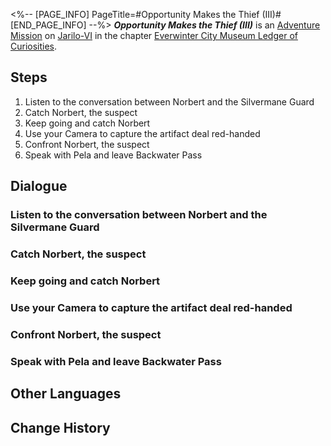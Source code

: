 <%-- [PAGE_INFO]
PageTitle=#Opportunity Makes the Thief (III)#
[END_PAGE_INFO] --%>
{{Stub|Dialogue.}}
{{Mission Infobox
|id            = 2011904
|title         = 
|image         = <!--Mission Opportunity Makes the Thief (III).png-->
|type          = Adventure
|event_name    = 
|chapter       = Everwinter City Museum Ledger of Curiosities
|requirements  = 
|summary       = <!--official mission summary from Fate's Atlas-->
|characters    = Attendant Posing as Silvermane Guard; Criminal Accomplice Posing as Silvermane Guard; Greedy Buyer; Norbert; Pela; Trailblazer
|startLocation = [[Jarilo-VI]] - [[<!--starting area-->]]
|world         = Jarilo-VI
|area          = <!--starting area-->
|prev          = 
|next          = 
|rewards       = 
}}
'''''Opportunity Makes the Thief (III)''''' is an [[Adventure Mission]] on [[Jarilo-VI]] in the chapter [[Everwinter City Museum Ledger of Curiosities]].

==Steps==
# Listen to the conversation between Norbert and the Silvermane Guard
# Catch Norbert, the suspect
# Keep going and catch Norbert
# Use your Camera to capture the artifact deal red-handed
# Confront Norbert, the suspect
# Speak with Pela and leave Backwater Pass

<!--
==Gameplay Notes==

--><!--
==Trial Character==

-->
==Dialogue==
{{Stub Dialogue}}
===Listen to the conversation between Norbert and the Silvermane Guard===
{{Mission Description|type=adventure|location=<!--to be added-->|The microfilm used to display projections was stolen. Without this film, the History Exhibit cannot open to the public.<br />You and Pela arrive at the desolate shopping street to chase down Norbert, the suspect.<br />You see your suspect as soon as you arrive. Go and listen to what they're saying.}}
{{Dialogue Start}}
:{{tx}}
{{Dialogue End}}

===Catch Norbert, the suspect===
{{Mission Description|type=adventure|location=<!--to be added-->|update|The microfilm used to display projections was stolen. Without this film, the History Exhibit cannot open to the public.<br />You and Pela arrive at the desolate shopping street to chase down Norbert, the suspect.<br />Norbert's words and actions have already revealed the indisputable fact that he is the artifact peddler. Keep going and take him into custody.}}
{{Dialogue Start}}
:{{tx}}
{{Dialogue End}}

===Keep going and catch Norbert===
{{Dialogue Start}}
:{{tx}}
{{Dialogue End}}

===Use your Camera to capture the artifact deal red-handed===
{{Mission Description|type=adventure|location=<!--to be added-->|update|The microfilm used to display projections was stolen. Without this film, the History Exhibit cannot open to the public.<br />You and Pela arrive at the desolate shopping street to chase down Norbert, the suspect.<br />Norbert and the buyer are standing right in front of you. Take out your Camera and capture the moment they strike the illegal deal.}}
{{Dialogue Start}}
:{{tx}}
{{Dialogue End}}

===Confront Norbert, the suspect===
{{Mission Description|type=adventure|location=<!--to be added-->|update|The microfilm used to display projections was stolen. Without this film, the History Exhibit cannot open to the public.<br />You and Pela arrive at the desolate shopping street to chase down Norbert, the suspect.<br />There is enough evidence now. Go up to the suspect and the buyer and confront them.}}
{{Dialogue Start}}
:{{tx}}
{{Dialogue End}}

===Speak with Pela and leave Backwater Pass===
{{Mission Description|type=adventure|location=<!--to be added-->|update|After a battle of wits and fists, you finally solve the museum's exhibit theft case.<br />The microfilm is back in your hands. Speak with Pela and return it to where it came from.}}
{{Dialogue Start}}
:{{tx}}
{{Dialogue End}}

==Other Languages==
{{Other Languages
|en   = Opportunity Makes the Thief (III)
|zhs  = 漫藏诲盗•其三
|zht  = 漫藏誨盜•其三
|ja   = 慢蔵誨盗・その3
|ko   = 견물생심•3
|es   = La oportunidad hace al ladrón III
|fr   = L'occasion fait le larron (III)
|ru   = Плохо не клади, вора в грех не вводи III
|th   = ของมีค่าล่อตาโจร 3
|vi   = Cơ Hội Tạo Nên Kẻ Trộm 3
|de   = Gelegenheit macht Diebe (Teil 3)
|id   = Kesempatan dalam Kesempitan (Bagian 3)
|pt   = A Ocasião Faz o Ladrão (III)
}}

==Change History==
{{Change History|1.1}}
